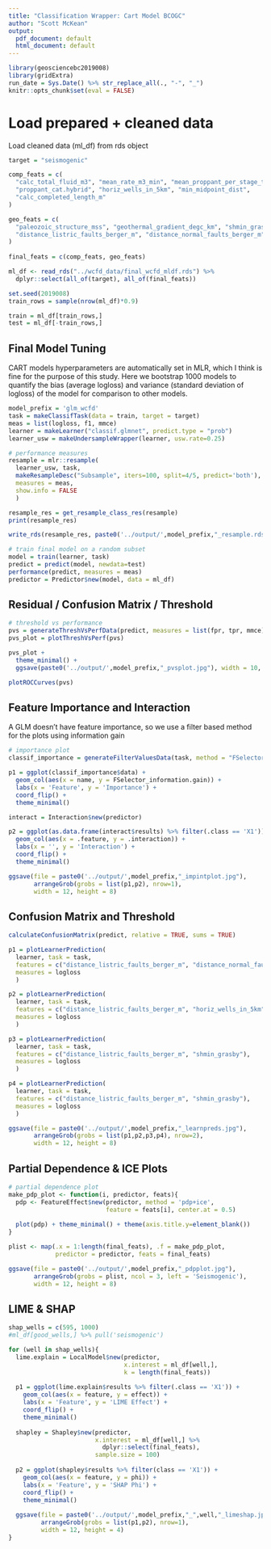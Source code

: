 ```yaml
---
title: "Classification Wrapper: Cart Model BCOGC"
author: "Scott McKean"
output:
  pdf_document: default
  html_document: default
---
```


```r
library(geosciencebc2019008)
library(gridExtra)
run_date = Sys.Date() %>% str_replace_all(., "-", "_")
knitr::opts_chunk$set(eval = FALSE)
```

# Load prepared + cleaned data

Load cleaned data (ml_df) from rds object

```r
target = "seismogenic"

comp_feats = c(
  "calc_total_fluid_m3", "mean_rate_m3_min", "mean_proppant_per_stage_t",
  "proppant_cat.hybrid", "horiz_wells_in_5km", "min_midpoint_dist",
  "calc_completed_length_m"
)

geo_feats = c(
  "paleozoic_structure_mss", "geothermal_gradient_degc_km", "shmin_grasby",
  "distance_listric_faults_berger_m", "distance_normal_faults_berger_m"
)
 
final_feats = c(comp_feats, geo_feats)

ml_df <- read_rds("../wcfd_data/final_wcfd_mldf.rds") %>%
  dplyr::select(all_of(target), all_of(final_feats))

set.seed(2019008)
train_rows = sample(nrow(ml_df)*0.9)

train = ml_df[train_rows,]
test = ml_df[-train_rows,]
```

## Final Model Tuning

CART models hyperparameters are automatically set in MLR, which I think
is fine for the purpose of this study. Here we bootstrap 1000 models to
quantify the bias (average logloss) and variance (standard deviation of logloss)
of the model for comparison to other models.

```r
model_prefix = 'glm_wcfd'
task = makeClassifTask(data = train, target = target)
meas = list(logloss, f1, mmce)
learner = makeLearner("classif.glmnet", predict.type = "prob")
learner_usw = makeUndersampleWrapper(learner, usw.rate=0.25)

# performance measures
resample = mlr::resample(
  learner_usw, task, 
  makeResampleDesc("Subsample", iters=100, split=4/5, predict='both'),  
  measures = meas,
  show.info = FALSE
  )

resample_res = get_resample_class_res(resample)
print(resample_res)

write_rds(resample_res, paste0('../output/',model_prefix,"_resample.rds"))

# train final model on a random subset
model = train(learner, task)
predict = predict(model, newdata=test)
performance(predict, measures = meas)
predictor = Predictor$new(model, data = ml_df)
```

## Residual / Confusion Matrix / Threshold

```r
# threshold vs performance
pvs = generateThreshVsPerfData(predict, measures = list(fpr, tpr, mmce))
pvs_plot = plotThreshVsPerf(pvs)

pvs_plot +
  theme_minimal() +
  ggsave(paste0('../output/',model_prefix,"_pvsplot.jpg"), width = 10, height = 6)

plotROCCurves(pvs)
```

## Feature Importance and Interaction

A GLM doesn't have feature importance, so we use a filter based method for the 
plots using information gain

```r
# importance plot
classif_importance = generateFilterValuesData(task, method = "FSelector_information.gain")

p1 = ggplot(classif_importance$data) +
  geom_col(aes(x = name, y = FSelector_information.gain)) +
  labs(x = 'Feature', y = 'Importance') +
  coord_flip() +
  theme_minimal()

interact = Interaction$new(predictor)

p2 = ggplot(as.data.frame(interact$results) %>% filter(.class == 'X1')) +
  geom_col(aes(x = .feature, y = .interaction)) +
  labs(x = '', y = 'Interaction') +
  coord_flip() +
  theme_minimal()

ggsave(file = paste0('../output/',model_prefix,"_impintplot.jpg"), 
       arrangeGrob(grobs = list(p1,p2), nrow=1),
       width = 12, height = 8)
```

## Confusion Matrix and Threshold

```r
calculateConfusionMatrix(predict, relative = TRUE, sums = TRUE)

p1 = plotLearnerPrediction(
  learner, task = task, 
  features = c("distance_listric_faults_berger_m", "distance_normal_faults_berger_m"),
  measures = logloss
  )

p2 = plotLearnerPrediction(
  learner, task = task, 
  features = c("distance_listric_faults_berger_m", "horiz_wells_in_5km"),
  measures = logloss
  )

p3 = plotLearnerPrediction(
  learner, task = task, 
  features = c("distance_listric_faults_berger_m", "shmin_grasby"),
  measures = logloss
  )

p4 = plotLearnerPrediction(
  learner, task = task, 
  features = c("distance_listric_faults_berger_m", "shmin_grasby"),
  measures = logloss
  )

ggsave(file = paste0('../output/',model_prefix,"_learnpreds.jpg"), 
       arrangeGrob(grobs = list(p1,p2,p3,p4), nrow=2),
       width = 12, height = 8)
```

## Partial Dependence & ICE Plots

```r
# partial dependence plot
make_pdp_plot <- function(i, predictor, feats){
  pdp <- FeatureEffect$new(predictor, method = 'pdp+ice', 
                           feature = feats[i], center.at = 0.5)
  
  plot(pdp) + theme_minimal() + theme(axis.title.y=element_blank())
}

plist <- map(.x = 1:length(final_feats), .f = make_pdp_plot,
             predictor = predictor, feats = final_feats)

ggsave(file = paste0('../output/',model_prefix,"_pdpplot.jpg"), 
       arrangeGrob(grobs = plist, ncol = 3, left = 'Seismogenic'),
       width = 12, height = 8)

```

## LIME & SHAP

```r
shap_wells = c(595, 1000)
#ml_df[good_wells,] %>% pull('seismogenic')

for (well in shap_wells){
  lime.explain = LocalModel$new(predictor, 
                                x.interest = ml_df[well,],
                                k = length(final_feats))
  
  p1 = ggplot(lime.explain$results %>% filter(.class == 'X1')) +
    geom_col(aes(x = feature, y = effect)) +
    labs(x = 'Feature', y = 'LIME Effect') +
    coord_flip() +
    theme_minimal()
  
  shapley = Shapley$new(predictor,
                        x.interest = ml_df[well,] %>% 
                          dplyr::select(final_feats),
                        sample.size = 100)
  
  p2 = ggplot(shapley$results %>% filter(class == 'X1')) +
    geom_col(aes(x = feature, y = phi)) +
    labs(x = 'Feature', y = 'SHAP Phi') +
    coord_flip() +
    theme_minimal()
  
  ggsave(file = paste0('../output/',model_prefix,"_",well,"_limeshap.jpg"),
         arrangeGrob(grobs = list(p1,p2), nrow=1),
         width = 12, height = 4)
}
```